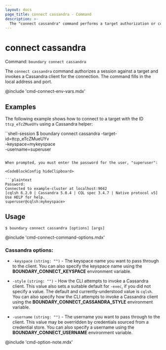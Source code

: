 ```yaml
---
layout: docs
page_title: connect cassandra - Command
description: >-
  The "connect cassandra" command performs a target authorization or consumes an existing authorization token, and then launches a proxied Cassandra (CQL) connection.
---
```


# connect cassandra

Command: `boundary connect cassandra`

The `connect cassandra` command authorizes a session against a target and invokes a Cassandra client for the connection.
The command fills in the local address and port.

@include 'cmd-connect-env-vars.mdx'


## Examples

The following example shows how to connect to a target with the ID `ttcp_eTcZMueUYv` using a Cassandra helper:

``shell-session
$ boundary connect cassandra -target-id=ttcp_eTcZMueUYv \
    -keyspace=mykeyspace \
    -username=superuser
```

When prompted, you must enter the password for the user, "superuser":

<CodeBlockConfig hideClipboard>

```plaintext
Password:
Connected to example-cluster at localhost:9042
[cqlsh 6.2.0 | Cassandra 5.0.4 | CQL spec 3.4.7 | Native protocol v5]
Use HELP for help.
superuser@cqlsh:mykeyspace>
```

</CodeBlockConfig>

## Usage

<CodeBlockConfig hideClipboard>

```shell-session
$ boundary connect cassandra [options] [args]
```

</CodeBlockConfig>

@include 'cmd-connect-command-options.mdx'

### Cassandra options:

- `-keyspace` `(string: "")` - The keyspace name you want to pass through to the client.
You can also specify the keyspace name using the **BOUNDARY_CONNECT_KEYSPACE** environment variable.

- `-style`  `(string: "")` - How the CLI attempts to invoke a Cassandra client.
This value also sets a suitable default for `-exec`, if you did not specify a value.
The default and currently-understood value is `cqlsh`.
You can also specify how the CLI attempts to invoke a Cassandra client using the **BOUNDARY_CONNECT_CASSANDRA_STYLE** environment variable.

- `-username`  `(string: "")` - The username you want to pass through to the client.
This value may be overridden by credentials sourced from a credential store.
You can also specify a username using the **BOUNDARY_CONNECT_USERNAME** environment variable.

@include 'cmd-option-note.mdx' 

